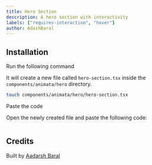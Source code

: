 ```yaml
---
title: Hero Section
description: A hero section with interactivity
labels: ["requires-interaction", "hover"]
author: AdashBaral
---
```


<ComponentPreview name="hero-hero-section--docs" />

## Installation

<Steps>
<Step>Run the following command</Step>

It will create a new file called `hero-section.tsx` inside the `components/animata/hero` directory.

```bash
touch components/animata/hero/hero-section.tsx
```

<Step>Paste the code</Step>

Open the newly created file and paste the following code:

```jsx file=<rootDir>/animata/hero/hero-section.tsx

```

</Steps>

## Credits

Built by [Aadarsh Baral](https://github.com/aadarshbaral)
